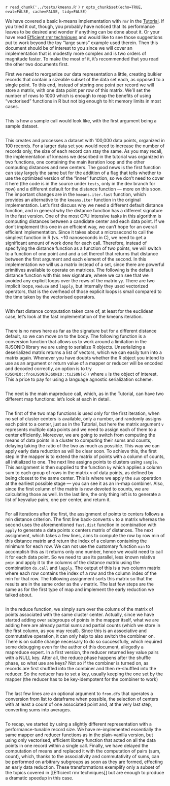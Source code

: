 `r read_chunk('../tests/kmeans.R')`
`r opts_chunk$set(echo=TRUE, eval=FALSE, cache=FALSE, tidy=FALSE)`

We have covered a basic k-means implementation with `rmr` in the [Tutorial](tutorial.md). If you tried it out, though, you probably have noticed that its performance leaves to be desired and wonder if anything can be done about it. Or your have read [Efficient rmr techniques](https://github.com/RevolutionAnalytics/RHadoop/wiki/Efficient-rmr-techniques) and would like to see those suggestions put to work beyond the toy "large sums" example used therein. Then this document should be of interest to you since we will cover an implementation that is modestly more complex and is two orders of magnitude faster. To make the most of it, it's recommended that you read the other two documents first.

First we need to reorganize our data representation a little, creating bulkier records that contain a sizeable subset of the data set each, as opposed to a single point. To this end, instead of storing one point per record we will store a matrix, with one data point per row of this matrix. We'll set the number of rows to 1000 which is enough to reap the benefits of using "vectorised" functions in R but not big enough to hit memory limits in most cases. 

```r
```

This is how a sample call would look like, with the first argument being a sample dataset.

```r
```

This creates and processes a dataset with 100,000 data points, organized in 100 records. For a larger data set you would need to increase the number of records only, the size of each record can stay the same. As you may recall, the implementation of kmeans we described in the tutorial was organized in two functions, one containing the main iteration loop and the other computing distances and new centers. The good news is the first function can stay largely the same but for the addition of a flag that tells whether to use the optimized version of the "inner" function, so we don't need to cover it here (the code is in the source under `tests`, only in the dev branch for now) and a different default for the distance function &mdash; more on this soon. The important changes are in the `kmeans.iter.fast` function, which provides an alternative to the `kmeans.iter` function in the original implementation. Let's first discuss why we need a different default distance function, and in general why the distance function has a different signature in the fast version. One of the most CPU intensive tasks in this algorithm is computing distances between a candidate center and each data point. If we don't implement this one in an efficient way, we can't hope for an overall efficient implementation. Since it takes about a microsecond to call the simplest function in R (vs. ~10 nanoseconds in C), we need to get a significant amount of work done for each call. Therefore, instead of specifying the distance function as a function of two points, we will switch to a function of one point and and a set thereof that returns that distance between the first argument and each element of the second. In this implementation we will us a matrix instead of a set, since there are powerful primitives available to operate on matrices. The following is the default distance function with this new signature, where we can see that we avoided any explicit loops over the rows of the matrix `yy`. There are two implicit loops, `Reduce` and `lapply`, but internally they used vectorized operators, that is the overhead of those explicit loops is small compared to the time taken by the vectorised operators.

```r
```

With fast distance computation taken care of, at least for the euclidean case, let's look at the fast implementation of the kmeans iteration.

```r
```

There is no news here as far as the signature but for a different distance default, so we can move on to the body. The following function is a conversion function that allows us to work around a limitation in the RJSONIO library we are using to serialize R objects. Unserializing a deserialized matrix returns a list of vectors, which we can easily turn into a matrix again. Whenever you have doubts whether the R object you intend to use as an argument or return value of a mapper or reducer will be encoded and decoded correctly, an option is to try `RJSONIO::fromJSON(RJSONIO::toJSON(x))` where `x` is the object of interest. This a price to pay for using a language agnostic serialization scheme.

```r
```

The next is the main mapreduce call, which, as in the Tutorial, can have two different map functions: let's look at each in detail.

```r
```
    
The first of the two map functions is used only for the first iteration, when no set of cluster centers is available, only a number, and randomly assigns each point to a center, just as in the Tutorial, but here the matrix argument `v` represents multiple data points and we need to assign each of them to a center efficiently. Moreover, we are going to switch from computing the means of data points in a cluster to computing their sums and counts, delaying taking the ratio of the two as much as possible. This way we can apply early data reduction as will be clear soon. To achieve this, the first step in the mapper is to extend the matrix of points with a column of counts, all initialized to one. The next line assigns points to clusters using `sample`. This assignment is then supplied to the function `by` which applies a column sum to each group of rows in the matrix `v` of data points, as defined by being closest to the same center. This is where we apply the `sum` operation at the earliest possible stage &mdash; you can see it as an in-map combiner. Also, since the first column of the matrix is now devoted to counts, we are calculating those as well. In the last line, the only thing left is to generate a list of keyvalue pairs, one per center, and return it.
    
```r
```
    
For all iterations after the first, the assignment of points to centers follows a min distance criterion. The first line back-converts `v` to a matrix whereas the second uses the aforementioned `fast.dist` function in combination with `apply` to generate a data points x centers matrix of distances. The next assignment, which takes a few lines, aims to compute the row by row min of this distance matrix and return the index of a column containing the minimum for each row. We can not use the customary function `min` to accomplish this as it returns only one number, hence we would need to call it for each data point. So we need to use its parallel, less known relative `pmin` and apply it to the columns of the distance matrix using the combination `do.call` and `lapply`. The output of this is a two column matrix where each row contains the index of a row and the column index of the min for that row. The following assignment sorts this matrix so that the results are in the same order as the `v` matrix. The last few steps are the same as for the first type of map and implement the early reduction we talked about.
    
```r
```
    
In the reduce function, we simply sum over the colums of the matrix of points associated with the same cluster center. Actually, since we have started adding over subgroups of points in the mapper itself, what we are adding here are already partial sums and partial counts (which we store in the first column, as you may recall). Since this is an associative and commutative operation, it can only help to also switch the combiner on. There is on subtle change necessary to do so successfully, which required some debugging even for the author of this document, allegedly a mapreduce expert. In a first version, the reducer returned key value pairs with a NULL key. After all, the reduce phase happens after the shuffle phase, so what use are keys? Not so if the combiner is turned on, as records are first shuffled into the combiner and then re-shuffled into the reducer. So the reducer has to set a key, usually keeping the one set by the mapper (the reducer has to be key-idempotent for the combiner to work)
    
```r
```
  
The last few lines are an optional argument to `from.dfs` that operates a conversion from list to dataframe when possible, the selection of centers with at least a count of one associated point and, at the very last step, converting sums into averages.

```r
```


To recap, we started by using a slightly different representation with a performance-tunable record size. We have re-implemented essentially the same mapper and reducer functions as in the plain-vanilla version, but using only vectorised, efficient library function that acted on all the data points in one record within a single call. Finally, we have delayed the computation of means and replaced it with the computation of pairs (sum, count), which, thanks to the associativity and commutativity of sums, can be performed on arbitrary subgroups as soon as they are formed, effecting an early data reduction. These transformations exemplify only a subset of the topics covered in [[Efficient rmr techniques]] but are enough to produce a dramatic speedup in this case. 
